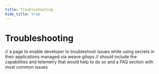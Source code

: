 ```yaml
---
title: Troubleshooting
hide_title: true
---
```


# Troubleshooting

// a page to enable developer to troubleshoot issues while using secrets in their applications managed via weave gitops
// should include the capabilities and telemetry that would help to do so and a FAQ section with most common issues
